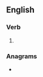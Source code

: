 ==English==

===Verb===
{{head|en|verb form}}

# {{en-past of|remould}}

===Anagrams===
* {{anagrams|en|a=ddeelmoru|mouldered}}